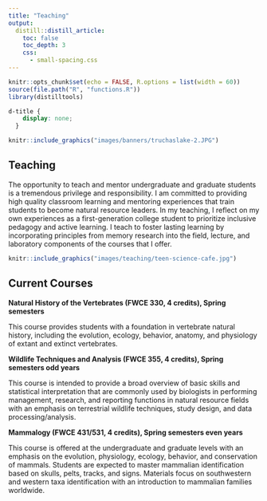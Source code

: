 ```yaml
---
title: "Teaching"
output:
  distill::distill_article:
    toc: false
    toc_depth: 3
    css:
      - small-spacing.css
---
```



```r
knitr::opts_chunk$set(echo = FALSE, R.options = list(width = 60))
source(file.path("R", "functions.R"))
library(distilltools)
```

```css
d-title {
    display: none;
  }
```

```r
knitr::include_graphics("images/banners/truchaslake-2.JPG")
```

## Teaching

The opportunity to teach and mentor undergraduate and graduate students is a tremendous privilege and responsibility. I am committed to providing high quality classroom learning and mentoring experiences that train students to become natural resource leaders. In my teaching, I reflect on my own experiences as a first-generation college student to prioritize inclusive pedagogy and active learning. I teach to foster lasting learning by incorporating principles from memory research into the field, lecture, and laboratory components of the courses that I offer.

````r
knitr::include_graphics("images/teaching/teen-science-cafe.jpg")
````

## Current Courses

**Natural History of the Vertebrates (FWCE 330, 4 credits), Spring semesters**

This course provides students with a foundation in vertebrate natural history, including the evolution, ecology, behavior, anatomy, and physiology of extant and extinct vertebrates. 

**Wildlife Techniques and Analysis (FWCE 355, 4 credits), Spring semesters odd years**

This course is intended to provide a broad overview of basic skills and statistical interpretation that are commonly used by biologists in performing management, research, and reporting functions in natural resource fields with an emphasis on terrestrial wildlife techniques, study design, and data processing/analysis.

**Mammalogy (FWCE 431/531, 4 credits), Spring semesters even years**

This course is offered at the undergraduate and graduate levels with an emphasis on the evolution, physiology, ecology, behavior, and conservation of mammals. Students are expected to master mammalian identification based on skulls, pelts, tracks, and signs. Materials focus on southwestern and western taxa identification with an introduction to mammalian families worldwide.


